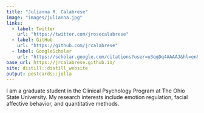 ```yaml
---
title: "Julianna R. Calabrese"
image: "images/julianna.jpg"
links:
  - label: Twitter
    url: "https://twitter.com/jrosecalabrese"
  - label: GitHub
    url: "https://github.com/jrcalabrese"
  - label: GoogleScholar
    url: "https://scholar.google.com/citations?user=u3qqDq4AAAAJ&hl=en&oi=ao"
base_url: https://jrcalabrese.github.io/
site: distill::distill_website
output: postcards::jolla
---
```

 
I am a graduate student in the Clinical Psychology Program at The Ohio State University. My research interests include emotion regulation, facial affective behavior, and quantitative methods.